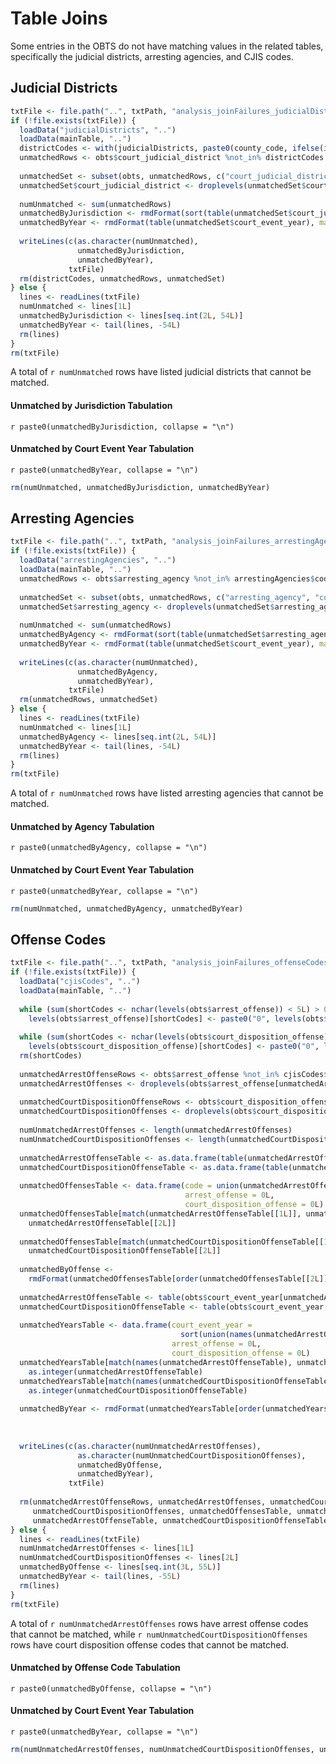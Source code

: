 # Table Joins

Some entries in the OBTS do not have matching values in the related tables, specifically the judicial districts, arresting agencies, and CJIS codes.

## Judicial Districts

```r
txtFile <- file.path("..", txtPath, "analysis_joinFailures_judicialDistricts.txt")
if (!file.exists(txtFile)) {
  loadData("judicialDistricts", "..")
  loadData(mainTable, "..")
  districtCodes <- with(judicialDistricts, paste0(county_code, ifelse(is.na(agency_code), "****", agency_code)))
  unmatchedRows <- obts$court_judicial_district %not_in% districtCodes
  
  unmatchedSet <- subset(obts, unmatchedRows, c("court_judicial_district", "court_event_year"))
  unmatchedSet$court_judicial_district <- droplevels(unmatchedSet$court_judicial_district)
  
  numUnmatched <- sum(unmatchedRows)
  unmatchedByJurisdiction <- rmdFormat(sort(table(unmatchedSet$court_judicial_district), decreasing = TRUE))
  unmatchedByYear <- rmdFormat(table(unmatchedSet$court_event_year), maxRows = NA)
  
  writeLines(c(as.character(numUnmatched),
               unmatchedByJurisdiction,
               unmatchedByYear),
             txtFile)
  rm(districtCodes, unmatchedRows, unmatchedSet)
} else {
  lines <- readLines(txtFile)
  numUnmatched <- lines[1L]
  unmatchedByJurisdiction <- lines[seq.int(2L, 54L)]
  unmatchedByYear <- tail(lines, -54L)
  rm(lines)
}
rm(txtFile)
```

A total of `r numUnmatched` rows have listed judicial districts that cannot be matched.

#### Unmatched by Jurisdiction Tabulation

`r paste0(unmatchedByJurisdiction, collapse = "\n")`

#### Unmatched by Court Event Year Tabulation

`r paste0(unmatchedByYear, collapse = "\n")`

```r
rm(numUnmatched, unmatchedByJurisdiction, unmatchedByYear)
```

## Arresting Agencies

```r
txtFile <- file.path("..", txtPath, "analysis_joinFailures_arrestingAgencies.txt")
if (!file.exists(txtFile)) {
  loadData("arrestingAgencies", "..")
  loadData(mainTable, "..")
  unmatchedRows <- obts$arresting_agency %not_in% arrestingAgencies$code
  
  unmatchedSet <- subset(obts, unmatchedRows, c("arresting_agency", "court_event_year"))
  unmatchedSet$arresting_agency <- droplevels(unmatchedSet$arresting_agency)
  
  numUnmatched <- sum(unmatchedRows)
  unmatchedByAgency <- rmdFormat(sort(table(unmatchedSet$arresting_agency), decreasing = TRUE))
  unmatchedByYear <- rmdFormat(table(unmatchedSet$court_event_year), maxRows = NA)
  
  writeLines(c(as.character(numUnmatched),
               unmatchedByAgency,
               unmatchedByYear),
             txtFile)
  rm(unmatchedRows, unmatchedSet)
} else {
  lines <- readLines(txtFile)
  numUnmatched <- lines[1L]
  unmatchedByAgency <- lines[seq.int(2L, 54L)]
  unmatchedByYear <- tail(lines, -54L)
  rm(lines)
}
rm(txtFile)
```

A total of `r numUnmatched` rows have listed arresting agencies that cannot be matched.

#### Unmatched by Agency Tabulation

`r paste0(unmatchedByAgency, collapse = "\n")`

#### Unmatched by Court Event Year Tabulation

`r paste0(unmatchedByYear, collapse = "\n")`

```r
rm(numUnmatched, unmatchedByAgency, unmatchedByYear)
```

## Offense Codes

```r
txtFile <- file.path("..", txtPath, "analysis_joinFailures_offenseCodes.txt")
if (!file.exists(txtFile)) {
  loadData("cjisCodes", "..")
  loadData(mainTable, "..")
  
  while (sum(shortCodes <- nchar(levels(obts$arrest_offense)) < 5L) > 0L)
    levels(obts$arrest_offense)[shortCodes] <- paste0("0", levels(obts$arrest_offense)[shortCodes])
  
  while (sum(shortCodes <- nchar(levels(obts$court_disposition_offense)) < 5L) > 0L)
    levels(obts$court_disposition_offense)[shortCodes] <- paste0("0", levels(obts$court_disposition_offense)[shortCodes])
  rm(shortCodes)
  
  unmatchedArrestOffenseRows <- obts$arrest_offense %not_in% cjisCodes$cjis_code & !is.na(obts$arrest_offense)
  unmatchedArrestOffenses <- droplevels(obts$arrest_offense[unmatchedArrestOffenseRows])
  
  unmatchedCourtDispositionOffenseRows <- obts$court_disposition_offense %not_in% cjisCodes$cjis_code & !is.na(obts$court_disposition_offense)
  unmatchedCourtDispositionOffenses <- droplevels(obts$court_disposition_offense[unmatchedCourtDispositionOffenseRows])
  
  numUnmatchedArrestOffenses <- length(unmatchedArrestOffenses)
  numUnmatchedCourtDispositionOffenses <- length(unmatchedCourtDispositionOffenses)
  
  unmatchedArrestOffenseTable <- as.data.frame(table(unmatchedArrestOffenses))
  unmatchedCourtDispositionOffenseTable <- as.data.frame(table(unmatchedCourtDispositionOffenses))
  
  unmatchedOffensesTable <- data.frame(code = union(unmatchedArrestOffenseTable[[1L]], unmatchedCourtDispositionOffenseTable[[1L]]),
                                       arrest_offense = 0L,
                                       court_disposition_offense = 0L)
  unmatchedOffensesTable[match(unmatchedArrestOffenseTable[[1L]], unmatchedOffensesTable[[1L]]), "arrest_offense"] <-
    unmatchedArrestOffenseTable[[2L]]
  
  unmatchedOffensesTable[match(unmatchedCourtDispositionOffenseTable[[1L]], unmatchedOffensesTable[[1L]]), "court_disposition_offense"] <-
    unmatchedCourtDispositionOffenseTable[[2L]]
  
  unmatchedByOffense <-
    rmdFormat(unmatchedOffensesTable[order(unmatchedOffensesTable[[2L]] + unmatchedOffensesTable[[3L]], decreasing = TRUE),])
  
  unmatchedArrestOffenseTable <- table(obts$court_event_year[unmatchedArrestOffenseRows])
  unmatchedCourtDispositionOffenseTable <- table(obts$court_event_year[unmatchedCourtDispositionOffenseRows])
  
  unmatchedYearsTable <- data.frame(court_event_year =
                                      sort(union(names(unmatchedArrestOffenseTable), names(unmatchedCourtDispositionOffenseTable))),
                                    arrest_offense = 0L,
                                    court_disposition_offense = 0L)
  unmatchedYearsTable[match(names(unmatchedArrestOffenseTable), unmatchedYearsTable$court_event_year), "arrest_offense"] <-
    as.integer(unmatchedArrestOffenseTable)
  unmatchedYearsTable[match(names(unmatchedCourtDispositionOffenseTable), unmatchedYearsTable$court_event_year), "court_disposition_offense"] <-
    as.integer(unmatchedCourtDispositionOffenseTable)
  
  unmatchedByYear <- rmdFormat(unmatchedYearsTable[order(unmatchedYearsTable$court_event_year),], maxRows = NA)
  
  
  
  writeLines(c(as.character(numUnmatchedArrestOffenses),
               as.character(numUnmatchedCourtDispositionOffenses),
               unmatchedByOffense,
               unmatchedByYear),
             txtFile)
  
  rm(unmatchedArrestOffenseRows, unmatchedArrestOffenses, unmatchedCourtDispositionOffenseRows,
     unmatchedCourtDispositionOffenses, unmatchedOffensesTable, unmatchedYearsTable,
     unmatchedArrestOffenseTable, unmatchedCourtDispositionOffenseTable)
} else {
  lines <- readLines(txtFile)
  numUnmatchedArrestOffenses <- lines[1L]
  numUnmatchedCourtDispositionOffenses <- lines[2L]
  unmatchedByOffense <- lines[seq.int(3L, 55L)]
  unmatchedByYear <- tail(lines, -55L)
  rm(lines)
}
rm(txtFile)
```

A total of `r numUnmatchedArrestOffenses` rows have arrest offense codes that cannot be matched, while `r numUnmatchedCourtDispositionOffenses` rows have court disposition offense codes that cannot be matched.

#### Unmatched by Offense Code Tabulation

`r paste0(unmatchedByOffense, collapse = "\n")`

#### Unmatched by Court Event Year Tabulation

`r paste0(unmatchedByYear, collapse = "\n")`

```r
rm(numUnmatchedArrestOffenses, numUnmatchedCourtDispositionOffenses, unmatchedByOffense, unmatchedByYear)
```